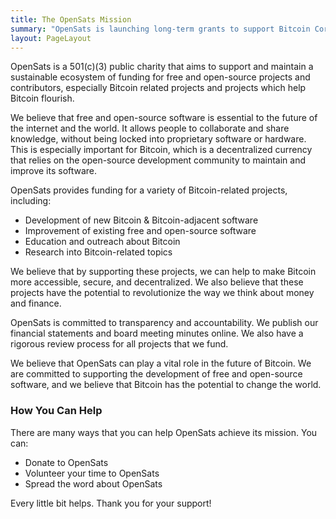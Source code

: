 ```yaml
---
title: The OpenSats Mission
summary: "OpenSats is launching long-term grants to support Bitcoin Core contributors and similar load-bearing internet people"
layout: PageLayout
---
```


OpenSats is a 501(c)(3) public charity that aims to support and maintain a
sustainable ecosystem of funding for free and open-source projects and
contributors, especially Bitcoin related projects and projects which help
Bitcoin flourish.

We believe that free and open-source software is essential to the future of the
internet and the world. It allows people to collaborate and share knowledge,
without being locked into proprietary software or hardware. This is especially
important for Bitcoin, which is a decentralized currency that relies on the
open-source development community to maintain and improve its software.

OpenSats provides funding for a variety of Bitcoin-related projects, including:

- Development of new Bitcoin & Bitcoin-adjacent software
- Improvement of existing free and open-source software
- Education and outreach about Bitcoin 
- Research into Bitcoin-related topics

We believe that by supporting these projects, we can help to make Bitcoin more
accessible, secure, and decentralized. We also believe that these projects have
the potential to revolutionize the way we think about money and finance.

OpenSats is committed to transparency and accountability. We publish our
financial statements and board meeting minutes online. We also have a rigorous
review process for all projects that we fund.

We believe that OpenSats can play a vital role in the future of Bitcoin. We are
committed to supporting the development of free and open-source software, and we
believe that Bitcoin has the potential to change the world.

### How You Can Help

There are many ways that you can help OpenSats achieve its mission. You can:

- Donate to OpenSats
- Volunteer your time to OpenSats
- Spread the word about OpenSats

Every little bit helps. Thank you for your support!